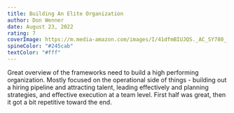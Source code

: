 ```yaml
---
title: Building An Elite Organization
author: Don Wenner
date: August 23, 2022
rating: 7
coverImage: https://m.media-amazon.com/images/I/41dfmBIUJQS._AC_SY780_.jpg
spineColor: "#245cab"
textColor: "#fff"
---
```


Great overview of the frameworks need to build a high performing organization. Mostly focused on the operational side of things - building out a hiring pipeline and attracting talent, leading effectively and planning strategies, and effective execution at a team level. First half was great, then it got a bit repetitive toward the end.
